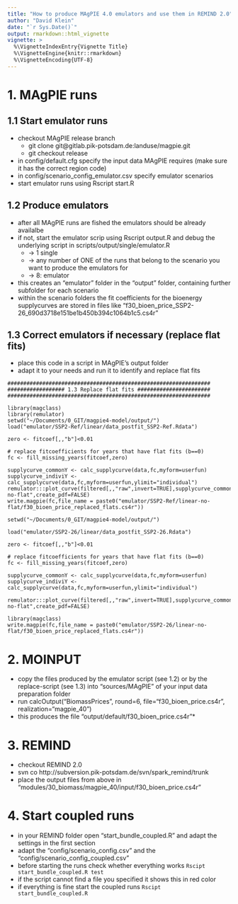 ```yaml
---
title: "How to produce MAgPIE 4.0 emulators and use them in REMIND 2.0"
author: "David Klein"
date: "`r Sys.Date()`"
output: rmarkdown::html_vignette
vignette: >
  %\VignetteIndexEntry{Vignette Title}
  %\VignetteEngine{knitr::rmarkdown}
  %\VignetteEncoding{UTF-8}
---
```


# 1. MAgPIE runs
## 1.1 Start emulator runs
* checkout MAgPIE release branch
  * git clone git@gitlab.pik-potsdam.de:landuse/magpie.git
  * git checkout release
* in config/default.cfg specify the input data MAgPIE requires (make sure it has the correct region code)
* in config/scenario_config_emulator.csv specify emulator scenarios
* start emulator runs using Rscript start.R

## 1.2 Produce emulators
* after all MAgPIE runs are fished the emulators should be already availalbe
* if not, start the emulator scrip using Rscript output.R and debug the underlying script in scripts/output/single/emulator.R
  * -> 1 single
  * -> any number of ONE of the runs that belong to the scenario you want to produce the emulators for
  * -> 8: emulator
* this creates an "emulator" folder in the "output" folder, containing further subfolder for each scenario
* within the scenario folders the fit coefficients for the bioenergy supplycurves are stored in files like "f30_bioen_price_SSP2-26_690d3718e151be1b450b394c1064b1c5.cs4r"

## 1.3 Correct emulators if necessary (replace flat fits)
* place this code in a script in MAgPIE's output folder
* adapt it to your needs and run it to identify and replace flat fits
```
################################################################
################## 1.3 Replace flat fits #######################
################################################################

library(magclass)
library(remulator)
setwd("~/Documents/0_GIT/magpie4-model/output/")
load("emulator/SSP2-Ref/linear/data_postfit_SSP2-Ref.Rdata")

zero <- fitcoef[,,"b"]<0.01

# replace fitcoefficients for years that have flat fits (b==0)
fc <- fill_missing_years(fitcoef,zero)

supplycurve_commonY <- calc_supplycurve(data,fc,myform=userfun)
supplycurve_indiviY <- calc_supplycurve(data,fc,myform=userfun,ylimit="individual")
remulator:::plot_curve(filtered[,,"raw",invert=TRUE],supplycurve_commonY,supplycurve_indiviY,infes=NA,emu_path="emulator",fitname="linear-no-flat",create_pdf=FALSE)
write.magpie(fc,file_name = paste0("emulator/SSP2-Ref/linear-no-flat/f30_bioen_price_replaced_flats.cs4r"))

setwd("~/Documents/0_GIT/magpie4-model/output/")

load("emulator/SSP2-26/linear/data_postfit_SSP2-26.Rdata")

zero <- fitcoef[,,"b"]<0.01

# replace fitcoefficients for years that have flat fits (b==0)
fc <- fill_missing_years(fitcoef,zero)

supplycurve_commonY <- calc_supplycurve(data,fc,myform=userfun)
supplycurve_indiviY <- calc_supplycurve(data,fc,myform=userfun,ylimit="individual")

remulator:::plot_curve(filtered[,,"raw",invert=TRUE],supplycurve_commonY,supplycurve_indiviY,infes=NA,emu_path="emulator",fitname="linear-no-flat",create_pdf=FALSE)

library(magclass)
write.magpie(fc,file_name = paste0("emulator/SSP2-26/linear-no-flat/f30_bioen_price_replaced_flats.cs4r"))

```

# 2. MOINPUT
* copy the files produced by the emulator script (see 1.2) or by the replace-script (see 1.3) into "sources/MAgPIE" of your input data preparation folder
* run calcOutput("BiomassPrices", round=6, file="f30_bioen_price.cs4r", realization="magpie_40")
* this produces the file "output/default/f30_bioen_price.cs4r"*

# 3. REMIND
* checkout REMIND 2.0
* svn co http://subversion.pik-potsdam.de/svn/spark_remind/trunk
* place the output files from above in "modules/30_biomass/magpie_40/input/f30_bioen_price.cs4r"

# 4. Start coupled runs
* in your REMIND folder open "start_bundle_coupled.R" and adapt the settings in the first section
* adapt the "config/scenario_config.csv" and the "config/scenario_config_coupled.csv"
* before starting the runs check whether everything works `Rscipt start_bundle_coupled.R test`
* if the script cannot find a file you specified it shows this in red color
* if everything is fine start the coupled runs `Rscipt start_bundle_coupled.R`
